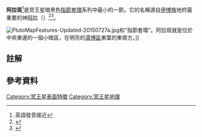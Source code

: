 {{Infobox feature on celestial object
 |name       = 阿拉斑（Ala Macula）
 |image      = [[File:Pluto-BrassKnuckles-20150716.jpg|frameless]]
 |caption    = [[冥王星|冥王星]]赤道的黑色鍊狀[[冥王星地理#指節套環|指節套環]]中的一節。
 |location   = [[冥王星|冥王星]]
 |coordinates={{coord|15|S|120|W|globe:pluto_type:landmark|display=inline,title}}
 |peak       = 
 |discoverer = 
 |eponym     = [[Ala_(odinani)|Ala]]
}}

'''阿拉斑'''<ref group=note>英語發音接近{{IPAc-en|'|ae|l|@}}</ref>是冥王星暗黑色[[冥王星地理#指節套環|指節套環]]系列中最小的一節。它的名稱源自[[伊博族|伊博族]]地府最重要的神[[Ala_(odinani)|阿拉]]（{{IPA-ig|àlà|}}）<ref>{{cite web|last1=Chang|first1=Kenneth|title=NASA’s New Horizons Spacecraft Completes Flyby of Pluto|url=http://www.nytimes.com/2015/07/15/science/space/nasa-new-horizons-spacecraft-reaches-pluto.html|publisher=The New York Times|accessdate=2015-07-14|date=2015-07-14|archive-date=2016-06-08|archive-url=https://web.archive.org/web/20160608174141/http://www.nytimes.com/2015/07/15/science/space/nasa-new-horizons-spacecraft-reaches-pluto.html|dead-url=no}}</ref><ref>{{cite web|last1=Rogers|first1=Adam|title=The New, Nerdy Mythology of Pluto's Place Names|url=http://www.wired.com/2015/07/new-nerdy-mythology-plutos-place-names/|publisher=Wired|accessdate=2015-07-14|date=2015-07-14|archive-date=2015-11-18|archive-url=https://web.archive.org/web/20151118051757/http://www.wired.com/2015/07/new-nerdy-mythology-plutos-place-names|dead-url=no}}</ref>。

[[File:PlutoMapFeatures-Updated-20150727a.jpg|thumb]]和"指節套環"。阿拉斑就是位於中央東邊的一個小暗區，在明亮的[[湯博區|湯博區]]東葉的東南方。]]

== 註解 ==
{{reflist|group=note}}

== 參考資料 ==
{{reflist}}

{{冥王星}}
[[Category:冥王星表面特徵|Category:冥王星表面特徵]]
[[Category:冥王星地理|Category:冥王星地理]]